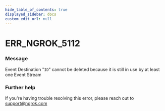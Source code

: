 ```yaml
---
hide_table_of_contents: true
displayed_sidebar: docs
custom_edit_url: null
---
```



# ERR_NGROK_5112

### Message
Event Destination "`ID`" cannot be deleted because it is still in use by at least one Event Stream

### Further help
If you're having trouble resolving this error, please reach out to [support@ngrok.com](mailto:support@ngrok.com?subject=Help%20with%20ERR_NGROK_5112)


<ErrorDetails error='err_ngrok_5112' />
